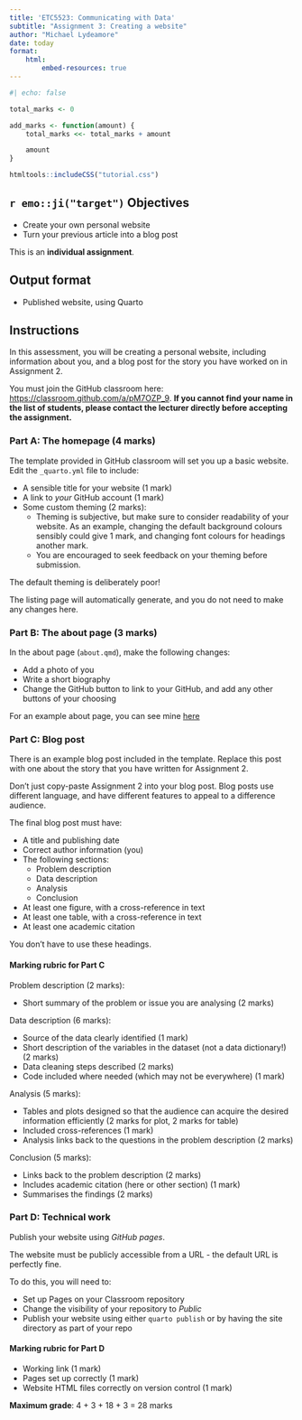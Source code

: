 ```yaml
---
title: 'ETC5523: Communicating with Data'
subtitle: "Assignment 3: Creating a website"
author: "Michael Lydeamore"
date: today
format:
    html:
        embed-resources: true
---
```


```r
#| echo: false

total_marks <- 0

add_marks <- function(amount) {
    total_marks <<- total_marks + amount

    amount
}

```

```r
htmltools::includeCSS("tutorial.css")
```

## `r emo::ji("target")` Objectives

- Create your own personal website
- Turn your previous article into a blog post

::: callout-important
This is an **individual assignment**.
:::

## Output format

- Published website, using Quarto

## Instructions

In this assessment, you will be creating a personal website, including information about you, and a blog post for the story you have worked on in Assignment 2.

::: {.callout-important}

You must join the GitHub classroom here: [https://classroom.github.com/a/pM7OZP_9](https://classroom.github.com/a/pM7OZP_9). **If you cannot find your name in the list of students, please contact the lecturer directly before accepting the assignment.**

:::

### Part A: The homepage (4 marks)

The template provided in GitHub classroom will set you up a basic website. Edit the `_quarto.yml` file to include:

* A sensible title for your website (1 mark)
* A link to _your_ GitHub account (1 mark)
* Some custom theming (2 marks):
    * Theming is subjective, but make sure to consider readability of your website. As an example, changing the default background colours sensibly could give 1 mark, and changing font colours for headings another mark.
    * You are encouraged to seek feedback on your theming before submission.

::: {.callout-tip}
The default theming is deliberately poor!
:::

The listing page will automatically generate, and you do not need to make any changes here.

### Part B: The about page (3 marks)

In the about page (`about.qmd`), make the following changes:

* Add a photo of you
* Write a short biography
* Change the GitHub button to link to your GitHub, and add any other buttons of your choosing

For an example about page, you can see mine [here](https://www.michaellydeamore.com/)

### Part C: Blog post

There is an example blog post included in the template. Replace this post with one about the story that you have written for Assignment 2.

::: {.callout-important}
Don't just copy-paste Assignment 2 into your blog post. Blog posts use different language, and have different features to appeal to a difference audience.
:::

The final blog post must have:

* A title and publishing date
* Correct author information (you)
* The following sections:
    * Problem description
    * Data description
    * Analysis
    * Conclusion
* At least one figure, with a cross-reference in text
* At least one table, with a cross-reference in text
* At least one academic citation

You don't have to use these headings.

#### Marking rubric for Part C

Problem description (2 marks):

* Short summary of the problem or issue you are analysing (2 marks)

Data description (6 marks):

* Source of the data clearly identified (1 mark)
* Short description of the variables in the dataset (not a data dictionary!) (2 marks)
* Data cleaning steps described (2 marks)
* Code included where needed (which may not be everywhere) (1 mark)

Analysis (5 marks):

* Tables and plots designed so that the audience can acquire the desired information efficiently (2 marks for plot, 2 marks for table)
* Included cross-references (1 mark)
* Analysis links back to the questions in the problem description (2 marks)


Conclusion (5 marks):

* Links back to the problem description (2 marks)
* Includes academic citation (here or other section) (1 mark)
* Summarises the findings (2 marks)

### Part D: Technical work

Publish your website using _GitHub pages_.

The website must be publicly accessible from a URL - the default URL is perfectly fine.

To do this, you will need to:

* Set up Pages on your Classroom repository
* Change the visibility of your repository to _Public_
* Publish your website using either `quarto publish` or by having the site directory as part of your repo

#### Marking rubric for Part D

* Working link (1 mark)
* Pages set up correctly (1 mark)
* Website HTML files correctly on version control (1 mark)

**Maximum grade**: 4 + 3 + 18 + 3 = 28 marks